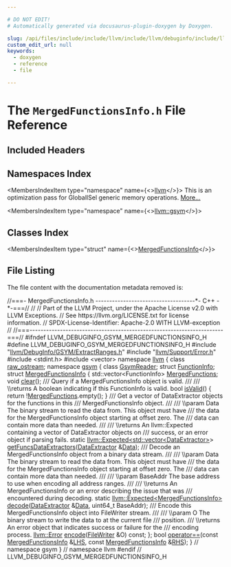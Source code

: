 ```yaml
---

# DO NOT EDIT!
# Automatically generated via docusaurus-plugin-doxygen by Doxygen.

slug: /api/files/include/include/llvm/include/llvm/debuginfo/include/llvm/debuginfo/gsym/mergedfunctionsinfo-h
custom_edit_url: null
keywords:
  - doxygen
  - reference
  - file

---
```





# The `MergedFunctionsInfo.h` File Reference

<DoxygenPage pluginConfig={pluginConfig}>



## Included Headers

<IncludesList>
<IncludesListItem
  filePath="llvm/DebugInfo/GSYM/ExtractRanges.h"
  permalink="/docs/api/files/include/include/llvm/include/llvm/debuginfo/include/llvm/debuginfo/gsym/extractranges-h"
  isLocal="true" />
<IncludesListItem
  filePath="llvm/Support/Error.h"
  permalink="/docs/api/files/include/include/llvm/include/llvm/support/error-h"
  isLocal="true" />
<IncludesListItem
  filePath="stdint.h"
  permalink=""
  isLocal="false" />
<IncludesListItem
  filePath="vector"
  permalink=""
  isLocal="false" />
</IncludesList>

## Namespaces Index

<MembersIndex>

<MembersIndexItem
  type="namespace"
  name={<><a href="/docs/api/namespaces/llvm">llvm</a></>}>
This is an optimization pass for GlobalISel generic memory operations. <a href="/docs/api/namespaces/llvm/#details">More...</a>
</MembersIndexItem>

<MembersIndexItem
  type="namespace"
  name={<><a href="/docs/api/namespaces/llvm/gsym">llvm::gsym</a></>}>
</MembersIndexItem>

</MembersIndex>

## Classes Index

<MembersIndex>

<MembersIndexItem
  type="struct"
  name={<><a href="/docs/api/structs/llvm/gsym/mergedfunctionsinfo">MergedFunctionsInfo</a></>}>
</MembersIndexItem>

</MembersIndex>


## File Listing

The file content with the documentation metadata removed is:

<ProgramListing>

<Link id="l00001" /><CodeLine lineNumber="1"><Highlight kind="comment">//===- MergedFunctionsInfo.h ------------------------------------&#42;- C++ -&#42;-===//</Highlight><Highlight kind="normal"></Highlight></CodeLine>
<Link id="l00002" /><CodeLine lineNumber="2"><Highlight kind="normal"></Highlight><Highlight kind="comment">//</Highlight><Highlight kind="normal"></Highlight></CodeLine>
<Link id="l00003" /><CodeLine lineNumber="3"><Highlight kind="normal"></Highlight><Highlight kind="comment">// Part of the LLVM Project, under the Apache License v2.0 with LLVM Exceptions.</Highlight><Highlight kind="normal"></Highlight></CodeLine>
<Link id="l00004" /><CodeLine lineNumber="4"><Highlight kind="normal"></Highlight><Highlight kind="comment">// See https://llvm.org/LICENSE.txt for license information.</Highlight><Highlight kind="normal"></Highlight></CodeLine>
<Link id="l00005" /><CodeLine lineNumber="5"><Highlight kind="normal"></Highlight><Highlight kind="comment">// SPDX-License-Identifier: Apache-2.0 WITH LLVM-exception</Highlight><Highlight kind="normal"></Highlight></CodeLine>
<Link id="l00006" /><CodeLine lineNumber="6"><Highlight kind="normal"></Highlight><Highlight kind="comment">//</Highlight><Highlight kind="normal"></Highlight></CodeLine>
<Link id="l00007" /><CodeLine lineNumber="7"><Highlight kind="normal"></Highlight><Highlight kind="comment">//===----------------------------------------------------------------------===//</Highlight><Highlight kind="normal"></Highlight></CodeLine>
<Link id="l00008" /><CodeLine lineNumber="8"><Highlight kind="normal"></Highlight></CodeLine>
<Link id="l00009" /><CodeLine lineNumber="9"><Highlight kind="normal"></Highlight><Highlight kind="preprocessor">#ifndef LLVM&#95;DEBUGINFO&#95;GSYM&#95;MERGEDFUNCTIONSINFO&#95;H</Highlight><Highlight kind="normal"></Highlight></CodeLine>
<Link id="l00010" /><CodeLine lineNumber="10"><Highlight kind="normal"></Highlight><Highlight kind="preprocessor">#define LLVM&#95;DEBUGINFO&#95;GSYM&#95;MERGEDFUNCTIONSINFO&#95;H</Highlight><Highlight kind="normal"></Highlight></CodeLine>
<Link id="l00011" /><CodeLine lineNumber="11"><Highlight kind="normal"></Highlight></CodeLine>
<Link id="l00012" /><CodeLine lineNumber="12"><Highlight kind="normal"></Highlight><Highlight kind="preprocessor">#include &quot;<a href="/docs/api/files/include/include/llvm/include/llvm/debuginfo/include/llvm/debuginfo/gsym/extractranges-h">llvm/DebugInfo/GSYM/ExtractRanges.h</a>&quot;</Highlight><Highlight kind="normal"></Highlight></CodeLine>
<Link id="l00013" /><CodeLine lineNumber="13"><Highlight kind="normal"></Highlight><Highlight kind="preprocessor">#include &quot;<a href="/docs/api/files/include/include/llvm/include/llvm/support/error-h">llvm/Support/Error.h</a>&quot;</Highlight><Highlight kind="normal"></Highlight></CodeLine>
<Link id="l00014" /><CodeLine lineNumber="14"><Highlight kind="normal"></Highlight><Highlight kind="preprocessor">#include &lt;stdint.h&gt;</Highlight><Highlight kind="normal"></Highlight></CodeLine>
<Link id="l00015" /><CodeLine lineNumber="15"><Highlight kind="normal"></Highlight><Highlight kind="preprocessor">#include &lt;vector&gt;</Highlight><Highlight kind="normal"></Highlight></CodeLine>
<Link id="l00016" /><CodeLine lineNumber="16"><Highlight kind="normal"></Highlight></CodeLine>
<Link id="l00017" /><CodeLine lineNumber="17"><Highlight kind="normal"></Highlight><Highlight kind="keyword">namespace </Highlight><Highlight kind="normal"><a href="/docs/api/namespaces/llvm">llvm</a> &#123;</Highlight></CodeLine>
<Link id="l00018" /><CodeLine lineNumber="18"><Highlight kind="normal"></Highlight><Highlight kind="keyword">class </Highlight><Highlight kind="normal"><a href="/docs/api/classes/llvm/raw-ostream">raw&#95;ostream</a>;</Highlight></CodeLine>
<Link id="l00019" /><CodeLine lineNumber="19"><Highlight kind="normal"></Highlight></CodeLine>
<Link id="l00020" /><CodeLine lineNumber="20"><Highlight kind="normal"></Highlight><Highlight kind="keyword">namespace </Highlight><Highlight kind="normal"><a href="/docs/api/namespaces/llvm/gsym">gsym</a> &#123;</Highlight></CodeLine>
<Link id="l00021" /><CodeLine lineNumber="21"><Highlight kind="normal"></Highlight></CodeLine>
<Link id="l00022" /><CodeLine lineNumber="22"><Highlight kind="normal"></Highlight><Highlight kind="keyword">class </Highlight><Highlight kind="normal"><a href="/docs/api/classes/llvm/gsym/gsymreader">GsymReader</a>;</Highlight></CodeLine>
<Link id="l00023" /><CodeLine lineNumber="23"><Highlight kind="normal"></Highlight><Highlight kind="keyword">struct </Highlight><Highlight kind="normal"><a href="/docs/api/structs/llvm/gsym/functioninfo">FunctionInfo</a>;</Highlight></CodeLine>
<Link id="l00024" /><CodeLine lineNumber="24" lineLink="/docs/api/structs/llvm/gsym/mergedfunctionsinfo"><Highlight kind="normal"></Highlight><Highlight kind="keyword">struct </Highlight><Highlight kind="normal"><a href="/docs/api/structs/llvm/gsym/mergedfunctionsinfo">MergedFunctionsInfo</a> &#123;</Highlight></CodeLine>
<Link id="l00025" /><CodeLine lineNumber="25" lineLink="/docs/api/structs/llvm/gsym/mergedfunctionsinfo/#ae75acbb7c5b01b67f75181b26cfe11a6"><Highlight kind="normal">  std::vector&lt;FunctionInfo&gt; <a href="/docs/api/structs/llvm/gsym/mergedfunctionsinfo/#ae75acbb7c5b01b67f75181b26cfe11a6">MergedFunctions</a>;</Highlight></CodeLine>
<Link id="l00026" /><CodeLine lineNumber="26"><Highlight kind="normal"></Highlight></CodeLine>
<Link id="l00027" /><CodeLine lineNumber="27"><Highlight kind="normal">  </Highlight><Highlight kind="keywordtype">void</Highlight><Highlight kind="normal"> <a href="/docs/api/structs/llvm/gsym/mergedfunctionsinfo/#a941447d150c12ba63d0d725b0b19119b">clear</a>();</Highlight></CodeLine>
<Link id="l00028" /><CodeLine lineNumber="28"><Highlight kind="normal"></Highlight><Highlight kind="comment"></Highlight></CodeLine>
<Link id="l00029" /><CodeLine lineNumber="29"><Highlight kind="comment">  /// Query if a MergedFunctionsInfo object is valid.</Highlight></CodeLine>
<Link id="l00030" /><CodeLine lineNumber="30"><Highlight kind="comment">  ///</Highlight></CodeLine>
<Link id="l00031" /><CodeLine lineNumber="31"><Highlight kind="comment">  /// \\returns A boolean indicating if this FunctionInfo is valid.</Highlight><Highlight kind="normal"></Highlight></CodeLine>
<Link id="l00032" /><CodeLine lineNumber="32" lineLink="/docs/api/structs/llvm/gsym/mergedfunctionsinfo/#ac50be94c3b5ffa5f679104dc29fdfcc4"><Highlight kind="normal">  </Highlight><Highlight kind="keywordtype">bool</Highlight><Highlight kind="normal"> <a href="/docs/api/structs/llvm/gsym/mergedfunctionsinfo/#ac50be94c3b5ffa5f679104dc29fdfcc4">isValid</a>() &#123; </Highlight><Highlight kind="keywordflow">return</Highlight><Highlight kind="normal"> !<a href="/docs/api/structs/llvm/gsym/mergedfunctionsinfo/#ae75acbb7c5b01b67f75181b26cfe11a6">MergedFunctions</a>.empty(); &#125;</Highlight></CodeLine>
<Link id="l00033" /><CodeLine lineNumber="33"><Highlight kind="normal"></Highlight><Highlight kind="comment"></Highlight></CodeLine>
<Link id="l00034" /><CodeLine lineNumber="34"><Highlight kind="comment">  /// Get a vector of DataExtractor objects for the functions in this</Highlight></CodeLine>
<Link id="l00035" /><CodeLine lineNumber="35"><Highlight kind="comment">  /// MergedFunctionsInfo object.</Highlight></CodeLine>
<Link id="l00036" /><CodeLine lineNumber="36"><Highlight kind="comment">  ///</Highlight></CodeLine>
<Link id="l00037" /><CodeLine lineNumber="37"><Highlight kind="comment">  /// \\param Data The binary stream to read the data from. This object must have</Highlight></CodeLine>
<Link id="l00038" /><CodeLine lineNumber="38"><Highlight kind="comment">  /// the data for the MergedFunctionsInfo object starting at offset zero. The</Highlight></CodeLine>
<Link id="l00039" /><CodeLine lineNumber="39"><Highlight kind="comment">  /// data can contain more data than needed.</Highlight></CodeLine>
<Link id="l00040" /><CodeLine lineNumber="40"><Highlight kind="comment">  ///</Highlight></CodeLine>
<Link id="l00041" /><CodeLine lineNumber="41"><Highlight kind="comment">  /// \\returns An llvm::Expected containing a vector of DataExtractor objects on</Highlight></CodeLine>
<Link id="l00042" /><CodeLine lineNumber="42"><Highlight kind="comment">  /// success, or an error object if parsing fails.</Highlight><Highlight kind="normal"></Highlight></CodeLine>
<Link id="l00043" /><CodeLine lineNumber="43"><Highlight kind="normal">  </Highlight><Highlight kind="keyword">static</Highlight><Highlight kind="normal"> <a href="/docs/api/classes/llvm/expected">llvm::Expected&lt;std::vector&lt;DataExtractor&gt;</a>&gt;</Highlight></CodeLine>
<Link id="l00044" /><CodeLine lineNumber="44"><Highlight kind="normal">  <a href="/docs/api/structs/llvm/gsym/mergedfunctionsinfo/#a494857c857bfb2ff33cc151c34c200d1">getFuncsDataExtractors</a>(<a href="/docs/api/classes/llvm/dataextractor">DataExtractor</a> &amp;<a href="/docs/api/namespaces/llvm/#aa20539e89704d20b98b97e9c3feac934">Data</a>);</Highlight></CodeLine>
<Link id="l00045" /><CodeLine lineNumber="45"><Highlight kind="normal"></Highlight><Highlight kind="comment"></Highlight></CodeLine>
<Link id="l00046" /><CodeLine lineNumber="46"><Highlight kind="comment">  /// Decode an MergedFunctionsInfo object from a binary data stream.</Highlight></CodeLine>
<Link id="l00047" /><CodeLine lineNumber="47"><Highlight kind="comment">  ///</Highlight></CodeLine>
<Link id="l00048" /><CodeLine lineNumber="48"><Highlight kind="comment">  /// \\param Data The binary stream to read the data from. This object must have</Highlight></CodeLine>
<Link id="l00049" /><CodeLine lineNumber="49"><Highlight kind="comment">  /// the data for the MergedFunctionsInfo object starting at offset zero. The</Highlight></CodeLine>
<Link id="l00050" /><CodeLine lineNumber="50"><Highlight kind="comment">  /// data can contain more data than needed.</Highlight></CodeLine>
<Link id="l00051" /><CodeLine lineNumber="51"><Highlight kind="comment">  ///</Highlight></CodeLine>
<Link id="l00052" /><CodeLine lineNumber="52"><Highlight kind="comment">  /// \\param BaseAddr The base address to use when encoding all address ranges.</Highlight></CodeLine>
<Link id="l00053" /><CodeLine lineNumber="53"><Highlight kind="comment">  ///</Highlight></CodeLine>
<Link id="l00054" /><CodeLine lineNumber="54"><Highlight kind="comment">  /// \\returns An MergedFunctionsInfo or an error describing the issue that was</Highlight></CodeLine>
<Link id="l00055" /><CodeLine lineNumber="55"><Highlight kind="comment">  /// encountered during decoding.</Highlight><Highlight kind="normal"></Highlight></CodeLine>
<Link id="l00056" /><CodeLine lineNumber="56"><Highlight kind="normal">  </Highlight><Highlight kind="keyword">static</Highlight><Highlight kind="normal"> <a href="/docs/api/classes/llvm/expected">llvm::Expected&lt;MergedFunctionsInfo&gt;</a> <a href="/docs/api/structs/llvm/gsym/mergedfunctionsinfo/#a3f8f8f0e7e46eb22afffe9c8c5dbe50e">decode</a>(<a href="/docs/api/classes/llvm/dataextractor">DataExtractor</a> &amp;<a href="/docs/api/namespaces/llvm/#aa20539e89704d20b98b97e9c3feac934">Data</a>,</Highlight></CodeLine>
<Link id="l00057" /><CodeLine lineNumber="57"><Highlight kind="normal">                                                    uint64&#95;t BaseAddr);</Highlight></CodeLine>
<Link id="l00058" /><CodeLine lineNumber="58"><Highlight kind="normal"></Highlight><Highlight kind="comment"></Highlight></CodeLine>
<Link id="l00059" /><CodeLine lineNumber="59"><Highlight kind="comment">  /// Encode this MergedFunctionsInfo object into FileWriter stream.</Highlight></CodeLine>
<Link id="l00060" /><CodeLine lineNumber="60"><Highlight kind="comment">  ///</Highlight></CodeLine>
<Link id="l00061" /><CodeLine lineNumber="61"><Highlight kind="comment">  /// \\param O The binary stream to write the data to at the current file</Highlight></CodeLine>
<Link id="l00062" /><CodeLine lineNumber="62"><Highlight kind="comment">  /// position.</Highlight></CodeLine>
<Link id="l00063" /><CodeLine lineNumber="63"><Highlight kind="comment">  /// \\returns An error object that indicates success or failure for the</Highlight></CodeLine>
<Link id="l00064" /><CodeLine lineNumber="64"><Highlight kind="comment">  /// encoding process.</Highlight><Highlight kind="normal"></Highlight></CodeLine>
<Link id="l00065" /><CodeLine lineNumber="65"><Highlight kind="normal">  <a href="/docs/api/classes/llvm/error">llvm::Error</a> <a href="/docs/api/structs/llvm/gsym/mergedfunctionsinfo/#acf6e5aa620d3dbd266db4b6d03388ed7">encode</a>(<a href="/docs/api/classes/llvm/gsym/filewriter">FileWriter</a> &amp;O) </Highlight><Highlight kind="keyword">const</Highlight><Highlight kind="normal">;</Highlight></CodeLine>
<Link id="l00066" /><CodeLine lineNumber="66"><Highlight kind="normal">&#125;;</Highlight></CodeLine>
<Link id="l00067" /><CodeLine lineNumber="67"><Highlight kind="normal"></Highlight></CodeLine>
<Link id="l00068" /><CodeLine lineNumber="68" lineLink="/docs/api/namespaces/llvm/gsym/#ad622f2c84ae51f9a7dac3baf694fc75e"><Highlight kind="normal"></Highlight><Highlight kind="keywordtype">bool</Highlight><Highlight kind="normal"> <a href="/docs/api/namespaces/llvm/gsym/#a703aec456081f446cea37a117ccc5e44">operator==</a>(</Highlight><Highlight kind="keyword">const</Highlight><Highlight kind="normal"> <a href="/docs/api/structs/llvm/gsym/mergedfunctionsinfo">MergedFunctionsInfo</a> &amp;<a href="/docs/api/files/lib/lib/target/lib/target/x86/x86partialreduction-cpp/#a9e1483f7215664a2315c53c3558d9a8d">LHS</a>, </Highlight><Highlight kind="keyword">const</Highlight><Highlight kind="normal"> <a href="/docs/api/structs/llvm/gsym/mergedfunctionsinfo">MergedFunctionsInfo</a> &amp;<a href="/docs/api/files/lib/lib/target/lib/target/x86/x86partialreduction-cpp/#a87b8bfbbe9d8f7146d7f20a5fb42efd0">RHS</a>);</Highlight></CodeLine>
<Link id="l00069" /><CodeLine lineNumber="69"><Highlight kind="normal"></Highlight></CodeLine>
<Link id="l00070" /><CodeLine lineNumber="70"><Highlight kind="normal">&#125; </Highlight><Highlight kind="comment">// namespace gsym</Highlight><Highlight kind="normal"></Highlight></CodeLine>
<Link id="l00071" /><CodeLine lineNumber="71"><Highlight kind="normal">&#125; </Highlight><Highlight kind="comment">// namespace llvm</Highlight><Highlight kind="normal"></Highlight></CodeLine>
<Link id="l00072" /><CodeLine lineNumber="72"><Highlight kind="normal"></Highlight></CodeLine>
<Link id="l00073" /><CodeLine lineNumber="73"><Highlight kind="normal"></Highlight><Highlight kind="preprocessor">#endif </Highlight><Highlight kind="comment">// LLVM&#95;DEBUGINFO&#95;GSYM&#95;MERGEDFUNCTIONSINFO&#95;H</Highlight><Highlight kind="normal"></Highlight></CodeLine>

</ProgramListing>

</DoxygenPage>
